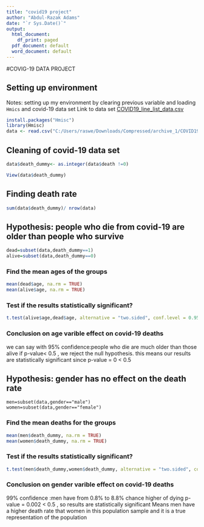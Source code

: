 ```yaml
---
title: "covid19 project"
author: "Abdul-Razak Adams"
date: "`r Sys.Date()`"
output:
  html_document:
    df_print: paged
  pdf_document: default
  word_document: default
---
```

#COVIG-19 DATA PROJECT

## Setting up environment
Notes: setting up my environment by clearing previous variable  and loading `Hmics` and covid-19 data set
Link to data set [COVID19_line_list_data.csv](https://www.kaggle.com/datasets/sudalairajkumar/novel-corona-virus-2019-dataset/versions/25?resource=download)

```r
install.packages("Hmisc")
library(Hmisc)
data <- read.csv("C:/Users/raswe/Downloads/Compressed/archive_1/COVID19_line_list_data.csv")
```

## Cleaning of covid-19 data set

```r

data$death_dummy<- as.integer(data$death !=0)

View(data$death_dummy)
```

## Finding death rate

```r
sum(data$death_dummy)/ nrow(data)
```

## Hypothesis: people who die from covid-19 are older than people who survive 

``` r
dead=subset(data,death_dummy==1)
alive=subset(data,death_dummy==0)
```

### Find the mean ages of the groups 
```r
mean(dead$age, na.rm = TRUE)
mean(alive$age, na.rm = TRUE)
```
### Test if the results statistically significant?
```r
t.test(alive$age,dead$age, alternative = "two.sided", conf.level = 0.95)
```

### Conclusion on age varible effect on covid-19 deaths
we can say with 95% confidence:people who die are much older than those alive
if p-value< 0.5 , we reject the null hypothesis.
this means our results are statistically significant since p-value = 0 < 0.5


## Hypothesis: gender has no effect on the death rate 

``` find
men=subset(data,gender=="male")
women=subset(data,gender=="female")
```

### Find the mean deaths for the groups
```r
mean(men$death_dummy, na.rm = TRUE)
mean(women$death_dummy, na.rm = TRUE)
```
### Test if the results statistically significant?
```r
t.test(men$death_dummy,women$death_dummy, alternative = "two.sided", conf.level = 0.99)
```

### Conclusion on gender varible effect on covid-19 deaths
99% confidence :men have from 0.8% to 8.8% chance higher of dying
p-value = 0.002 < 0.5 , so results are statistically significant 
Means men have a higher death rate that women in this population sample and it is a true
representation of the population

